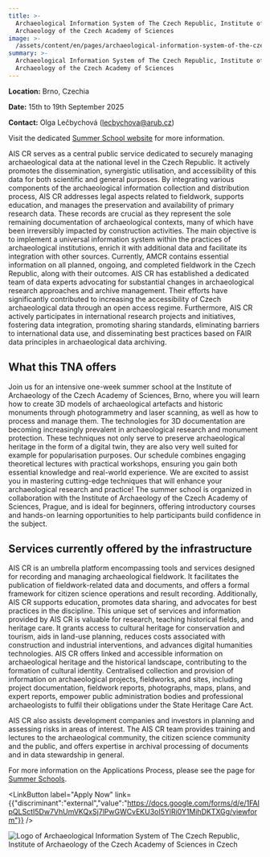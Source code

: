 ```yaml
---
title: >-
  Archaeological Information System of The Czech Republic, Institute of
  Archaeology of the Czech Academy of Sciences
image: >-
  /assets/content/en/pages/archaeological-information-system-of-the-czech-republic-institute-of-archaeology-of-the-czech-academy-of-sciences-brno-institute-of-archaeology-of-the-czech-academy-of-sciences-brno-czech-3d/image.jpg
summary: >-
  Archaeological Information System of The Czech Republic, Institute of
  Archaeology of the Czech Academy of Sciences
---
```

**Location:** Brno, Czechia

**Date:** 15th to 19th September 2025

**Contact:** Olga Lečbychová ([lecbychova@arub.cz](mailto:lecbychova@arub.cz))

Visit the dedicated [Summer School website](https://arup-cas.github.io/atrium-school3d/) for more information.

AIS CR serves as a central public service dedicated to securely managing archaeological data at the national level in the Czech Republic. It actively promotes the dissemination, synergistic utilisation, and accessibility of this data for both scientific and general purposes. By integrating various components of the archaeological information collection and distribution process, AIS CR addresses legal aspects related to fieldwork, supports education, and manages the preservation and availability of primary research data. These records are crucial as they represent the sole remaining documentation of archaeological contexts, many of which have been irreversibly impacted by construction activities. The main objective is to implement a universal information system within the practices of archaeological institutions, enrich it with additional data and facilitate its integration with other sources. Currently, AMCR contains essential information on all planned, ongoing, and completed fieldwork in the Czech Republic, along with their outcomes. AIS CR has established a dedicated team of data experts advocating for substantial changes in archaeological research approaches and archive management. Their efforts have significantly contributed to increasing the accessibility of Czech archaeological data through an open access regime. Furthermore, AIS CR actively participates in international research projects and initiatives, fostering data integration, promoting sharing standards, eliminating barriers to international data use, and disseminating best practices based on FAIR data principles in archaeological data archiving.

## What this TNA offers

Join us for an intensive one-week summer school at the Institute of Archaeology of the Czech Academy of Sciences, Brno, where you will learn how to create 3D models of archaeological artefacts and historic monuments through photogrammetry and laser scanning, as well as how to process and manage them. The technologies for 3D documentation are becoming increasingly prevalent in archaeological research and monument protection. These techniques not only serve to preserve archaeological heritage in the form of a digital twin, they are also very well suited for example for popularisation purposes. Our schedule combines engaging theoretical lectures with practical workshops, ensuring you gain both essential knowledge and real-world experience. We are excited to assist you in mastering cutting-edge techniques that will enhance your archaeological research and practice! The summer school is organized in collaboration with the Institute of Archaeology of the Czech Academy of Sciences, Prague, and is ideal for beginners, offering introductory courses and hands-on learning opportunities to help participants build confidence in the subject.

## Services currently offered by the infrastructure

AIS CR is an umbrella platform encompassing tools and services designed for recording and managing archaeological fieldwork. It facilitates the publication of fieldwork-related data and documents, and offers a formal framework for citizen science operations and result recording. Additionally, AIS CR supports education, promotes data sharing, and advocates for best practices in the discipline. This unique set of services and information provided by AIS CR is valuable for research, teaching historical fields, and heritage care. It grants access to cultural heritage for conservation and tourism, aids in land-use planning, reduces costs associated with construction and industrial interventions, and advances digital humanities technologies. AIS CR offers linked and accessible information on archaeological heritage and the historical landscape, contributing to the formation of cultural identity. Centralised collection and provision of information on archaeological projects, fieldworks, and sites, including project documentation, fieldwork reports, photographs, maps, plans, and expert reports, empower public administration bodies and professional archaeologists to fulfil their obligations under the State Heritage Care Act.

AIS CR also assists development companies and investors in planning and assessing risks in areas of interest. The AIS CR team provides training and lectures to the archaeological community, the citizen science community and the public, and offers expertise in archival processing of documents and in data stewardship in general.

For more information on the Applications Process, please see the page for [Summer Schools](https://atrium-research.eu/transnational-access-scheme-application-process-summer-schools).

<LinkButton label="Apply Now" link={{"discriminant":"external","value":"https://docs.google.com/forms/d/e/1FAIpQLSctI5Dw7VhUmVKQxSj7lPwGWCvEKU3oI5YlRi0Y1MihDKTXGg/viewform"}} />

![Logo of Archaeological Information System of The Czech Republic, Institute of Archaeology of the Czech Academy of Sciences in Czech](/assets/content/en/pages/archaeological-information-system-of-the-czech-republic-institute-of-archaeology-of-the-czech-academy-of-sciences-brno-institute-of-archaeology-of-the-czech-academy-of-sciences-brno-czech-3d/logo.jpg)
